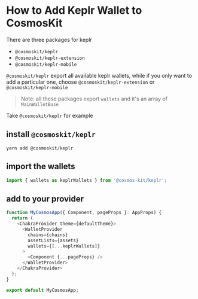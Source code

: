 # How to Add Keplr Wallet to CosmosKit

There are three packages for keplr

- `@cosmoskit/keplr`
- `@cosmoskit/keplr-extension`
- `@cosmoskit/keplr-mobile`

`@cosmoskit/keplr` export all available keplr wallets, while if you only want to add a particular one, choose `@cosmoskit/keplr-extension` or `@cosmoskit/keplr-mobile`

> Note: all these packages export `wallets` and it's an array of `MainWalletBase`

Take `@cosmoskit/keplr` for example

## install `@cosmoskit/keplr`

```
yarn add @cosmoskit/keplr
```

## import the wallets

```js
import { wallets as keplrWallets } from '@cosmos-kit/keplr';
```

## add to your provider

```js
function MyCosmosApp({ Component, pageProps }: AppProps) {
  return (
    <ChakraProvider theme={defaultTheme}>
      <WalletProvider
        chains={chains}
        assetLists={assets}
        wallets={[...keplrWallets]}
      >
        <Component {...pageProps} />
      </WalletProvider>
    </ChakraProvider>
  );
}

export default MyCosmosApp;
```